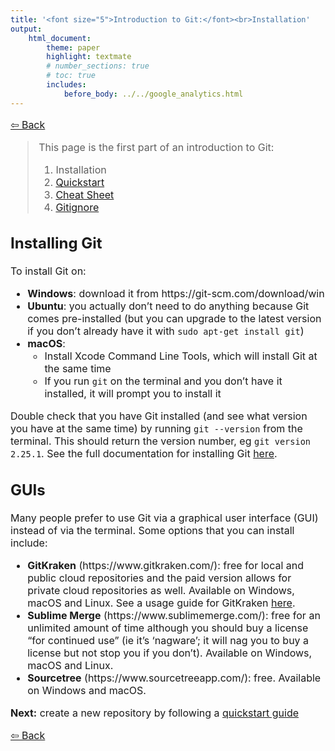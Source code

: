 ```yaml
---
title: '<font size="5">Introduction to Git:</font><br>Installation'
output:
    html_document:
        theme: paper
        highlight: textmate
        # number_sections: true
        # toc: true
        includes:
            before_body: ../../google_analytics.html
---
```


<font size="3">

[⇦ Back](../../git.html)

> This page is the first part of an introduction to Git:
> 
> 1. Installation
> 2. [Quickstart](quickstart.html)
> 3. [Cheat Sheet](cheat_sheet.html)
> 4. [Gitignore](gitignore.html)

Installing Git
--------------
To install Git on:

- **Windows**: download it from https://git-scm.com/download/win
- **Ubuntu**: you actually don't need to do anything because Git comes pre-installed (but you can upgrade to the latest version if you don't already have it with `sudo apt-get install git`)
- **macOS**:
    - Install Xcode Command Line Tools, which will install Git at the same time
    - If you run `git` on the terminal and you don't have it installed, it will prompt you to install it

Double check that you have Git installed (and see what version you have at the same time) by running `git --version` from the terminal. This should return the version number, eg `git version 2.25.1`. See the full documentation for installing Git [here](https://git-scm.com/book/en/v2/Getting-Started-Installing-Git).

GUIs
----
Many people prefer to use Git via a graphical user interface (GUI) instead of via the terminal. Some options that you can install include:

- **GitKraken** (https://www.gitkraken.com/): free for local and public cloud repositories and the paid version allows for private cloud repositories as well. Available on Windows, macOS and Linux. See a usage guide for GitKraken [here](../advanced/gitkraken.html).
- **Sublime Merge** (https://www.sublimemerge.com/): free for an unlimited amount of time although you should buy a license "for continued use" (ie it's 'nagware'; it will nag you to buy a license but not stop you if you don't). Available on Windows, macOS and Linux.
- **Sourcetree** (https://www.sourcetreeapp.com/): free. Available on Windows and macOS.

**Next:** create a new repository by following a [quickstart guide](quickstart.html)

[⇦ Back](../../git.html)

</font>
